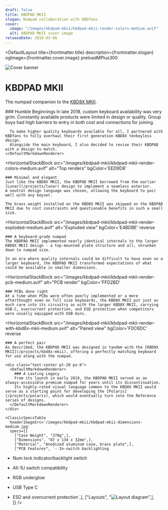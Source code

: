 ```yaml
---
draft: false
title: KBDPAD MKII
slogan: Numpad collaboration with KBDfans
cover:
  image: "/images/kbdpad-mkii/kbdpad-mkii-render-colors-medium.avif"
  alt: KBDPAD MKII cover image
releaseDate: 2019-03-08
---
```


<DefaultLayout 
  title={frontmatter.title} 
  description={frontmatter.slogan}
  ogImage={frontmatter.cover.image}
  preloadMPlus300
>

  <div class="w-full h-[350px] overflow-hidden">
    <img src="/images/kbdpad-mkii/kbdpad-mkii-render-variety-medium.avif" alt="Cover banner" class="object-cover w-full h-full object-top" />
  </div>

  <div class="text-center pt-20 pb-24 px-6">
    <h1 class="!font-['M_PLUS_Rounded_1c'] font-[300] !text-[42px] !md:text-[52px] lg:!text-[60px]">KBDPAD MKII</h1>
    <p>The numpad companion to the <a href="/projects/kbdpad-mkii" class="underline">KBD8X MKII</a>.</p>
  </div>

  <div class="bg-zinc-800 text-center py-28 px-6">
    <DefaultMarkdownRenderer invert>
      ### Humble Beginnings
      In late 2018, custom keyboard availability was very grim.  
      Constantly available products were limited in design or quality.  
      Group buys had high barriers to entry in both cost and connections for joining.  
        
      To make higher quality keyboards available for all, I partnered with KBDfans to fully overhaul their first generation KBD8X tenkeyless design.  
      Alongside the main keyboard, I also decided to revise their KBDPAD with a design to match.
    </DefaultMarkdownRenderer>
  </div>

  <HorizontalStackBlock
    src="/images/kbdpad-mkii/kbdpad-mkii-render-colors-medium.avif" 
    alt="Top renders"
    bgColor='EED9D8'
  >
    ### Minimal and elegant
    Just like the KBD8X MKII, the KBDPAD MKII borrowed from the earlier [Lunar](/projects/lunar) design to implement a seamless exterior.  
    A neutral design language was chosen, allowing the keyboard to pair well with any keyset.  

    The brass weight installed on the KBD8X MKII was skipped on the KBDPAD MKII due to cost constraints and questionable benefits in such a small size.  
  </HorizontalStackBlock>

  <HorizontalStackBlock
    src="/images/kbdpad-mkii/kbdpad-mkii-render-exploded-medium.avif" 
    alt="Exploded view"
    bgColor='E4BDBE'
    reverse
  >
    ### A keyboard-grade numpad
    The KBDPAD MKII implemented nearly identical internals to the larger KBD8X MKII design - a top-mounted plate structure and all, shrunken down to numpad size.

    In an era where quality internals could be difficult to have even on a larger keyboard, the KBDPAD MKII transformed expectations of what could be available in smaller dimensions.
  </HorizontalStackBlock>

  <HorizontalStackBlock
    src="/images/kbdpad-mkii/kbdpad-mkii-render-pcb-medium.avif"
    alt="PCB render"
    bgColor='FFD2BD'
  >
    ### PCBs done right
    At a time when PCBs were often poorly implemented or a mere afterthought even on full size keyboards, the KBD8X MKII put just as much care into its circuitry as with the larger KBD8X MKII, carrying USB-C, overcurrent protection, and ESD protection when competitors were usually equipped with USB mini.
  </HorizontalStackBlock>

  <HorizontalStackBlock
    src="/images/kbdpad-mkii/kbdpad-mkii-render-with-kbd8x-mkii-medium.avif" 
    alt="Paired view"
    bgColor='F0C6DC'
    reverse
  >
    ### A perfect pair
    As described, the KBDPAD MKII was designed in tandem with the [KBD8X MKII](/projects/kbd8x-mkii), offering a perfectly matching keyboard for use along with the numpad.  

  </HorizontalStackBlock>

  <div class="container mx-auto">

    <div class="text-center pt-20 px-6">
      <DefaultMarkdownRenderer>
        ### A Lasting Legacy
        From its launch in early 2019, the KBDPAD MKII served as an always-accessible premium numpad for years until its discontinuation.  
        Its highly-rated visual language common to the KBD8X MKII would serve as a starting point for developing the [Polaris](/projects/polaris), which would eventually turn into the Reference series of designs.  
      </DefaultMarkdownRenderer>
    </div>

    <ClassicSpecsTable 
      headerImageSrc='/images/kbdpad-mkii/kbdpad-mkii-dimensions-medium.jpg' 
      specs={[
        ["Case Weight", "370g",],
        ["Dimensions", "87 x 134 x 32mm",],
        ["Material", "Anodized aluminum case, brass plate",],
        ["PCB Features", `- In-switch backlighting
- Num lock indicator/backlight switch
- All-1U switch compatibility
- RGB underglow
- USB Type C
- ESD and overcurrent protection`,],
        ["Layouts", "![Layout diagram](/images/kbdpad-mkii/kbdpad-mkii-layout-diagram-medium.jpg)",],        
    ]} />

    <ClassicResourcesTable project='kbdpad-mkii' />
  </div>
  
</DefaultLayout>